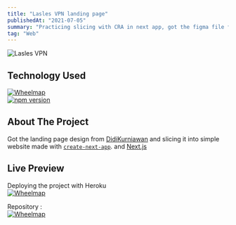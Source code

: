 ```yaml
---
title: "Lasles VPN landing page"
publishedAt: "2021-07-05"
summary: "Practicing slicing with CRA in next app, got the figma file from freebies"
tag: "Web"
---
```


![Lasles VPN](/lassless_preview.png)

## Technology Used

[![Wheelmap](https://img.shields.io/badge/next.js-000000?style=for-the-badge&logo=nextdotjs&logoColor=white)](https://github.com/vercel/next.js)<br/>
[![npm version](https://img.shields.io/badge/React-20232A?style=for-the-badge&logo=react&logoColor=61DAFB)](https://github.com/facebook/react)

## About The Project

Got the landing page design from [DidiKurniawan](https://dribbble.com/shots/11356916-LaslesVPN) and slicing it into simple website made with [`create-next-app`](https://github.com/vercel/next.js/tree/canary/packages/create-next-app). and [Next.js](https://nextjs.org/)

## Live Preview

Deploying the project with Heroku<br/>
[![Wheelmap](https://img.shields.io/badge/Laslesvpn-430098?style=for-the-badge&logo=heroku&logoColor=white)](https://laslessvpn.herokuapp.com/)

Repository :<br/>
[![Wheelmap](https://img.shields.io/badge/GitHub-100000?style=for-the-badge&logo=github&logoColor=white)](https://github.com/restufff/LaslesVPN)
